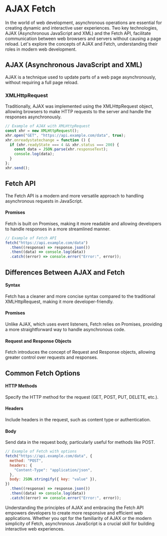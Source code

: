 # AJAX Fetch

In the world of web development, asynchronous operations are essential for creating dynamic and interactive user experiences. Two key technologies, AJAX (Asynchronous JavaScript and XML) and the Fetch API, facilitate communication between web browsers and servers without causing a page reload. Let's explore the concepts of AJAX and Fetch, understanding their roles in modern web development.

## AJAX (Asynchronous JavaScript and XML)

AJAX is a technique used to update parts of a web page asynchronously, without requiring a full page reload.

### XMLHttpRequest

Traditionally, AJAX was implemented using the XMLHttpRequest object, allowing browsers to make HTTP requests to the server and handle the responses asynchronously.

```js
// Example of AJAX with XMLHttpRequest
const xhr = new XMLHttpRequest();
xhr.open("GET", "https://api.example.com/data", true);
xhr.onreadystatechange = function () {
  if (xhr.readyState === 4 && xhr.status === 200) {
    const data = JSON.parse(xhr.responseText);
    console.log(data);
  }
};
xhr.send();
```

## Fetch API

The Fetch API is a modern and more versatile approach to handling asynchronous requests in JavaScript.

#### Promises

Fetch is built on Promises, making it more readable and allowing developers to handle responses in a more streamlined manner.

```js
// Example of Fetch API
fetch("https://api.example.com/data")
  .then((response) => response.json())
  .then((data) => console.log(data))
  .catch((error) => console.error("Error:", error));
```

## Differences Between AJAX and Fetch

#### Syntax

Fetch has a cleaner and more concise syntax compared to the traditional XMLHttpRequest, making it more developer-friendly.

#### Promises

Unlike AJAX, which uses event listeners, Fetch relies on Promises, providing a more straightforward way to handle asynchronous code.

#### Request and Response Objects

Fetch introduces the concept of Request and Response objects, allowing greater control over requests and responses.

## Common Fetch Options

#### HTTP Methods

Specify the HTTP method for the request (GET, POST, PUT, DELETE, etc.).

#### Headers

Include headers in the request, such as content type or authentication.

#### Body

Send data in the request body, particularly useful for methods like POST.

```js
// Example of Fetch with options
fetch("https://api.example.com/data", {
  method: "POST",
  headers: {
    "Content-Type": "application/json",
  },
  body: JSON.stringify({ key: "value" }),
})
  .then((response) => response.json())
  .then((data) => console.log(data))
  .catch((error) => console.error("Error:", error));
```

Understanding the principles of AJAX and embracing the Fetch API empowers developers to create more responsive and efficient web applications. Whether you opt for the familiarity of AJAX or the modern simplicity of Fetch, asynchronous JavaScript is a crucial skill for building interactive web experiences.
